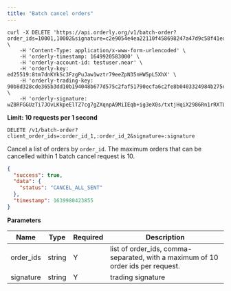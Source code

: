 ```yaml
---
title: "Batch cancel orders"
---
```


<RequestExample>

```shell
curl -X DELETE 'https://api.orderly.org/v1/batch-order?order_ids=10001,10002&signature=c2e9054e4ea22110f458698247a47d9c58f41ed8e947c01d5859b7798ced1c9d130c267ffec185d25c511167199cc3e7476cd850b4cb928ff08443f97abcbdc100' \
    -H 'Content-Type: application/x-www-form-urlencoded' \
    -H 'orderly-timestamp: 1649920583000' \
    -H 'orderly-account-id: testuser.near' \
    -H 'orderly-key: ed25519:8tm7dnKYkSc3FzgPuJaw1wztr79eeZpN35nHW5pL5XhX' \
    -H 'orderly-trading-key: 90b8d328cde365b3dd10b194048b677d575c2faf51790ecfa6c2fe8b0403324984b275e7bf4c486b4d713576cf20335e1230537c47aafdde0bd646af9b83a8d6' \
    -H 'orderly-signature: wZ8RFGGUzTi7JOvLKkpeElTZ7cg7gZXqnpA9MiIEqb+ig3eX0s/txtjHqiX2986Rn1rRXTLgMRHtgA4/WcfxAg=='
```
</RequestExample>

**Limit: 10 requests per 1 second**

`DELETE /v1/batch-order?client_order_ids=:order_id_1,:order_id_2&signature=:signature`

Cancel a list of orders by `order_id`. The maximum orders that can be cancelled within 1 batch cancel request is 10.

<ResponseExample>

```json Response
{
  "success": true,
  "data": {
    "status": "CANCEL_ALL_SENT"
  },
  "timestamp": 1639980423855
}
```
</ResponseExample>


**Parameters**

| Name             | Type   | Required | Description                                                                      |
| ---------------- | ------ | -------- | -------------------------------------------------------------------------------- |
| order_ids        | string | Y        | list of order_ids, comma-separated, with a maximum of 10 order ids per request.  |
| signature        | string | Y        | trading signature                                                                |

